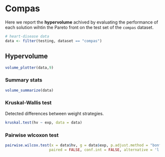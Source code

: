 # Compas

Here we report the **hypervolume** achived by evaluating the performance of each solution wihtin the Pareto front on the test set of the `compas` dataset.

```r
# heart-disease data
data <- filter(testing, dataset == "compas")
```

## Hypervolume

```r
volume_plotter(data,9)
```

### Summary stats

```r
volume_summarize(data)
```

### Kruskal-Wallis test

Detected differences between weight strategies.

```r
kruskal.test(hv ~ exp, data = data)
```

### Pairwise wlcoxon test

```r
pairwise.wilcox.test(x = data$hv, g = data$exp, p.adjust.method = "bonferroni",
                    paired = FALSE, conf.int = FALSE, alternative = 'l')
```